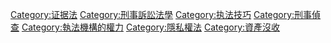 {{Cat main|搜查與扣押}}

[[Category:证据法|Category:证据法]]
[[Category:刑事訴訟法學|Category:刑事訴訟法學]]
[[Category:执法技巧|Category:执法技巧]]
[[Category:刑事偵查|Category:刑事偵查]]
[[Category:執法機構的權力|Category:執法機構的權力]]
[[Category:隱私權法|Category:隱私權法]]
[[Category:資產沒收|Category:資產沒收]]